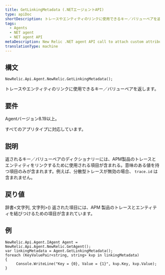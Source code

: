 ```yaml
---
title: GetLinkingMetadata (.NETエージェントAPI)
type: apiDoc
shortDescription: トレースやエンティティのリンクに使用できるキー／バリューペアを返します。
tags:
  - Agents
  - NET agent
  - NET agent API
metaDescription: New Relic .NET agent API call to attach custom attributes to your transaction data.
translationType: machine
---
```


## 構文

```
NewRelic.Api.Agent.NewRelic.GetLinkingMetadata();
```

トレースやエンティティのリンクに使用できるキー／バリューペアを返します。

## 要件

Agentバージョン8.19以上。

すべてのアプリタイプに対応しています。

## 説明

返されるキー／バリューペアのディクショナリーには、APM製品のトレースとエンティティをリンクするために使用される項目が含まれる。意味のある値を持つ項目のみが含まれます。例えば、分散型トレースが無効の場合、 `trace.id` は含まれません。

## 戻り値

辞書&lt;文字列, 文字列>() 返された項目には、APM 製品のトレースとエンティティを結びつけるための項目が含まれています。

## 例

```
NewRelic.Api.Agent.IAgent Agent = NewRelic.Api.Agent.NewRelic.GetAgent();
var linkingMetadata = Agent.GetLinkingMetadata();
foreach (KeyValuePair<string, string> kvp in linkingMetadata)
{
     Console.WriteLine("Key = {0}, Value = {1}", kvp.Key, kvp.Value);
}
```
